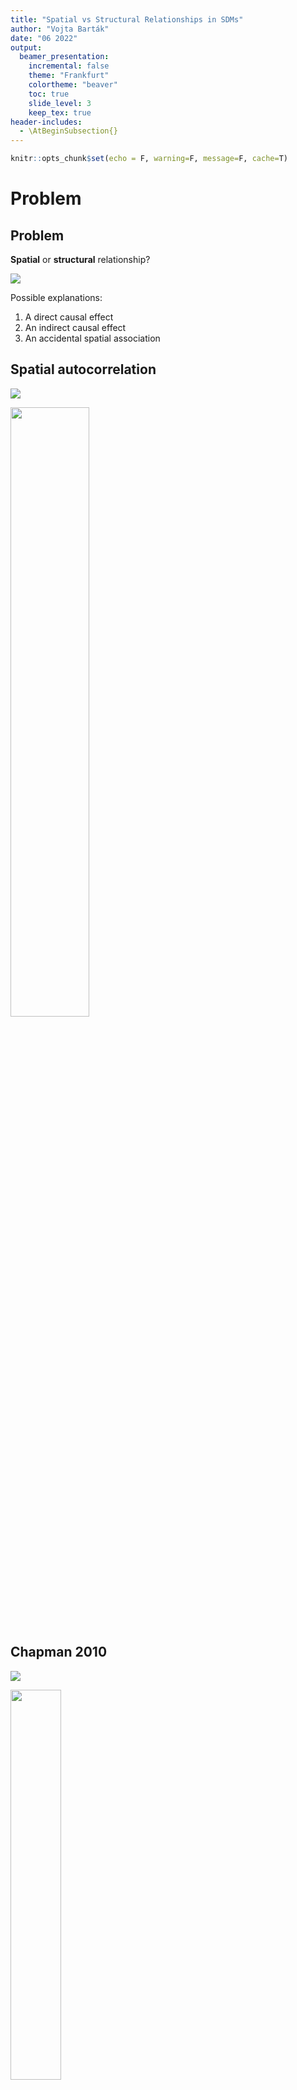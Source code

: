 ```yaml
---
title: "Spatial vs Structural Relationships in SDMs"
author: "Vojta Barták"
date: "06 2022"
output:
  beamer_presentation:  
    incremental: false  
    theme: "Frankfurt"  
    colortheme: "beaver"  
    toc: true   
    slide_level: 3
    keep_tex: true
header-includes: 
  - \AtBeginSubsection{}
---
```


```r
knitr::opts_chunk$set(echo = F, warning=F, message=F, cache=T)
```


# Problem

## Problem

\small

**Spatial** or **structural** relationship?

![](Conference_London/species.png)

Possible explanations:

1. A direct causal effect
2. An indirect causal effect
3. An accidental spatial association

## Spatial autocorrelation

![](Conference_London/sac_scales_new.png)

![](SAC_function.png){height=50%}

## Chapman 2010
\small
![](chap_header.png)

![](picto_plants.jpg){width=40%}

Data:

- 100 UK plant species at 10x10 km grid
- 23 climatic variables
- simulated variables with same properties

Models:

- GLM, random forests
- non-spatial models, trend surfaces, autoregression
- Single predictors, PCA

## Chapman 2010
\small
![](chap_sims.png){height=90%}

## Chapman 2010
\small

![](chap_single.png){height=90%}

## Fourcade, Besnard, Secondi 2018
\small

![](paint_header.png){width=80%}

- 497 species from European Red List (GBIF)
- real environmental predictors vs paintings

![](paint_paint.png)

## Fourcade, Besnard, Secondi 2018
\small

![](paint_scheme.png){height=90%}


## Lessons learned:

- The problem is there and it's serious!
- Spatial models cannot successfully beat it.
- It's not a problem for interpolation...
- ...but it is a (big) problem for model projections in space and time.
- The problem is resolved for testing correlation, but not for multiple regression.


# Solution

## Existing solutions (correlation only!)

Parametric solutions:

- Modified sample size (Clifford and Richardson 1985)
- Maximum likelihood test (Vallejos, Osorio, Bevilacqua 2020)

Non-parametric solutions:

- **Basic idea**: keeping one variable fixed, randomizing the other while *keeping its SAC*
- Random shift (Mrkvička et al. 2021)
- Random shuffle and variogram matching (Viladomat et al. 2014)

## My solution

Could the observed relationship be a result of a pure overlay of two independent but autocorrelated variables?

![](Conference_London/species.png)

\small

- Keeping one variable (e.g., the response) fixed...
- ...while randomizing the other(s), e.g., the predictor(s)


## Possible randomizations

\small

a) Simulation of new (null) predictors

- you have to know/estimate the SAC function

b) Random shift of the predictor(s)

- you need the predictor as a raster
- random shif / random rotation / random shift & rotation

![](Conference_London/randomizations.png){width=80%}

## Outputs

![](example_sac5_complet.png)

## Outputs

![](example_sac50_complet.png)

## Outputs

![](Conference_London/examples_dark.png)

# Simulations

## Type I error rate

\small

- Predictor and response simulated **independent**
- Each combination of SAC scales $\rightarrow$ 1000 repetitions $\rightarrow$ rejection rate

![](Conference_London/rejection_rates2.png)

## Statistical power

\small

- Response simulated as **dependent** on the predictor:
$$response = predictor + \alpha \cdot error$$
- $predictor$ and $response$ are random fields with given SAC scales
- $\alpha$ controls the signal-to-noise ratio:

![](Conference_London/alpha_values.png){width=60%}

## Statistical power

![](Conference_London/rejection_rates_reg.png)

# Real data example

## Data

\small

::::{.columns}
:::{.column}

Species data:

- sPlotOpen vegetation plot database 
- **species richness** for Europe (~ 35,000 records)

![](sPlotOpen_data.png){height=60%}

:::
:::{.column}

Environmental data:

- December mean **wind speed** from Worldclim

![](wind_speed_data.png)

:::
::::

## Europe-wise results

![](splot_europe_effect.png)

## Individual countries

![](country_plot.png)

## Selected countries

![](country_plot_selected.png)

## Random shift and rotation:

![](null_plots_selected.png)
